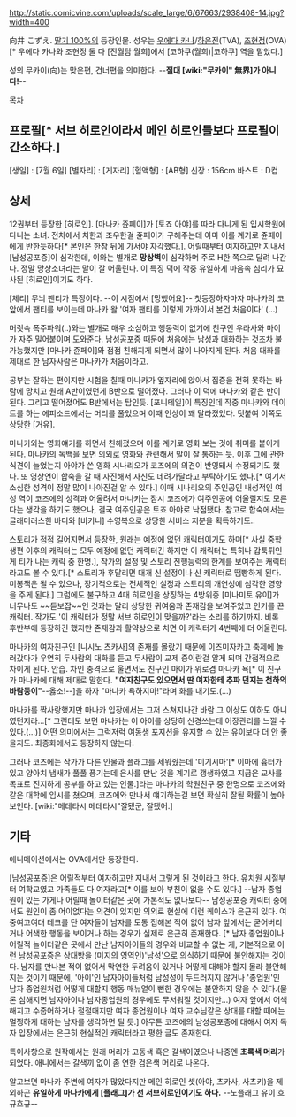 http://static.comicvine.com/uploads/scale_large/6/67663/2938408-14.jpg?width=400

向井 こずえ. [[딸기 100%]]의 등장인물. 성우는 [[우에다 카나]]/[[하은진]](TVA), [[조현정]](OVA)[* 우에다 카나와 조현정 둘 다 [진월담 월희]에서 [코하쿠(월희)|코하쿠] 역을 맡았다.]

성의 무카이(向)는 맞은편, 건너편을 의미한다. --'''절대 [wiki:"무카이" 無界]가 아니다!'''--


[[목차]]

== 프로필[* 서브 히로인이라서 메인 히로인들보다 프로필이 간소하다.] ==
[생일] : [7월 6일]
[별자리] : [게자리]
[혈액형] : [AB형]
신장 : 156cm
바스트 : D컵

== 상세 ==
12권부터 등장한 [히로인]. [마나카 쥰페이]가 [토죠 아야]를 따라 다니게 된 입시학원에 다니는 소녀. 전차에서 치한과 조우한걸 쥰페이가 구해주는데 아마 이를 계기로 쥰페이에게 반한듯하다[* 본인은 한참 뒤에 가서야 자각했다.]. 어릴때부터 여자하고만 지내서 [남성공포증]이 심각한데, 이와는 별개로 '''망상벽'''이 심각하며 주로 H한 쪽으로 달려 나간다. 정말 망상소녀라는 말이 잘 어울린다. 이 특징 덕에 작중 유일하게 마음속 심리가 묘사된 [히로인]이기도 하다.

[체리] 무늬 팬티가 특징이다. --이 시점에서 [망했어요]-- 
첫등장하자마자 마나카의 코앞에서 팬티를 보이는데 마나카 왈 '여자 팬티를 이렇게 가까이서 본건 처음이다' (...)

머릿속 폭주파워(..)와는 별개로 매우 소심하고 행동력이 없기에 친구인 우라사와 마이가 자주 밀어붙이며 도와준다. 남성공포증 때문에 처음에는 남성과 대화하는 것조차 불가능했지만 [마나카 쥰페이]와 점점 친해지게 되면서 많이 나아지게 된다. 처음 대화를 제대로 한 남자사람은 마나카가 처음이라고.

공부는 잘하는 편이지만 시험을 칠때 마나카가 옆자리에 앉아서 집중을 전혀 못하는 바람에 망치고 원래 A반이였던게 B반으로 떨어졌다. 그러나 이 덕에 마나카와 같은 반이 된다. 그리고 떨어졌어도 B반에서는 탑인듯. [포니테일]이 특징인데 작중 마나카와 데이트를 하는 에피소드에서는 머리를 풀었으며 이때 인상이 꽤 달라졌었다. 덧붙여 이쪽도 상당한 [거유].

마나카와는 영화얘기를 하면서 친해졌으며 이를 계기로 영화 보는 것에 취미를 붙이게 된다. 마나카의 독백을 보면 의외로 영화와 관련해서 말이 잘 통하는 듯. 이후 그에 관한 식견이 늘었는지 아야가 쓴 영화 시나리오가 코즈에의 의견이 반영돼서 수정되기도 했다. 또 영상연이 합숙을 갈 때 자진해서 자신도 데려가달라고 부탁하기도 했다.[* 여기서 소심한 성격이 정말 많이 나아진걸 알 수 있다.] 이때 시나리오의 주인공인 내성적인 여성 역이 코즈에의 성격과 어울려서 마나카는 잠시 코즈에가 여주인공에 어울릴지도 모른다는 생각을 하기도 했으나, 결국 여주인공은 토죠 아야로 낙점됐다. 참고로 합숙에서는 글래머러스한 바디와 [비키니] 수영복으로 상당한 서비스 지분을 획득하기도..

스토리가 점점 길어지면서 등장한, 원래는 예정에 없던 캐릭터이기도 하며[* 사실 중학생편 이후의 캐릭터는 모두 예정에 없던 캐릭터긴 하지만 이 캐릭터는 특히나 갑툭튀인게 티가 나는 캐릭 중 한명.], 작가의 설정 및 스토리 진행능력의 한계를 보여주는 캐릭터라고도 볼 수 있다.[* 스토리가 후달리면 대개 신 설정이나 신 캐릭터로 땜빵하게 된다. 미봉책은 될 수 있으나, 장기적으로는 전체적인 설정과 스토리의 개연성에 심각한 영향을 주게 된다.] 그럼에도 불구하고 4대 히로인을 상징하는 4방위중 [미나미토 유이]가 너무나도 ~~듣보잡~~인 것과는 달리 상당한 귀여움과 존재감을 보여주었고 인기를 끈 캐릭터. 작가도 '이 캐릭터가 정말 서브 히로인이 맞을까?'라는 소리를 하기까지. 비록 후반부에 등장하긴 했지만 존재감과 활약상으로 치면 이 캐릭터가 4번째에 더 어울린다.

마나카의 여자친구인 [니시노 츠카사]의 존재를 몰랐기 때문에 이즈미자카고 축제에 놀러갔다가 우연히 두사람의 대화를 듣고 두사람이 교제 중이란걸 알게 되며 간접적으로 차이게 된다. 안습. 차인 충격으로 울면서도 친구인 마이가 위로겸 마나카 욕[* 이 친구가 마나카에 대해 제대로 말한다. '''"여자친구도 있으면서 딴 여자한테 추파 던지는 천하의 바람둥이"'''--옳소!--]을 하자 "마나카 욕하지마!"라며 화를 내기도.(...)

마나카를 짝사랑했지만 마나카 입장에서는 그저 스쳐지나간 바람 그 이상도 이하도 아니였던지라...[* 그런데도 보면 마나카는 이 아이를 상당히 신경쓰는데 어장관리를 느낄 수 있다.(...)] 어떤 의미에서는 그럭저럭 여동생 포지션을 유지할 수 있는 유이보다 더 안 좋을지도. 최종화에서도 등장하지 않는다.

그러나 코즈에는 작가가 다른 인물과 플래그를 세워줬는데 '미기시마'[* 이마에 흉터가 있고 양아치 냄새가 풀풀 풍기는데 은사를 만난 것을 계기로 갱생하였고 지금은 교사를 목표로 진지하게 공부를 하고 있는 인물.]라는 마나카의 학원친구 중 한명으로 코즈에와 같은 대학에 입시를 쳤으며, 코즈에와 만나서 얘기하는걸 보면 확실히 잘될 확률이 높아 보인다. [wiki:"메데타시 메데타시"잘됐군, 잘됐어.]
== 기타 ==
애니메이션에서는 OVA에서만 등장한다.

[남성공포증]은 어릴적부터 여자하고만 지내서 그렇게 된 것이라고 한다. 유치원 시절부터 여학교였고 가족들도 다 여자라고[* 이를 보아 부친이 없을 수도 있다.] --남자 종업원이 있는 가게나 어릴때 놀이터같은 곳에 가본적도 없나보다-- 남성공포증 캐릭터 중에서도 원인이 좀 어이없다는 의견이 있지만 의외로 현실에 이런 케이스가 은근히 있다. 여중여고여대 테크를 탄 여자들이 남자를 도통 접해본 적이 없어 남자 앞에서는 굳어버리거나 어색한 행동을 보이거나 하는 경우가 실제로 은근히 존재한다. [* 남자 종업원이나 어릴적 놀이터같은 곳에서 만난 남자아이들의 경우와 비교할 수 없는 게, 기본적으로 이런 남성공포증은 상대방을 (미지의 영역인)'남성'으로 의식하기 때문에 불안해지는 것이다. 남자를 만나본 적이 없어서 막연한 두려움이 있거나 어떻게 대해야 할지 몰라 불안해지는 것이기 때문에, '아이'인 남자아이들처럼 남성성이 두드러지지 않거나 '종업원'인 남자 종업원처럼 어떻게 대할지 행동 매뉴얼이 뻔한 경우에는 불안하지 않을 수 있다.(물론 심해지면 남자아이나 남자종업원의 경우에도 무서워질 것이지만...) 여자 앞에서 어색해지고 수줍어하거나 절절매지만 여자 종업원이나 여자 교수님같은 상대를 대할 때에는 멀쩡하게 대하는 남자를 생각하면 될 듯.] 아무튼 코즈에의 남성공포증에 대해서 여자 독자 입장에서는 은근히 현실적인 캐릭터라고 평한 글도 존재한다.

특이사항으로 원작에서는 원래 머리가 고동색 혹은 갈색이였으나 나중엔 '''초록색 머리'''가 되었다. 애니에서는 갈색끼 없이 좀 연한 검은색 머리로 나온다.

알고보면 마나카 주변에 여자가 많았다지만 메인 히로인 셋(아야, 츠카사, 사츠키)을 제외하곤 '''유일하게 마나카에게 [플래그]가 선 서브히로인이기도 하다.''' --노플래그 유이 흐규흐규--
